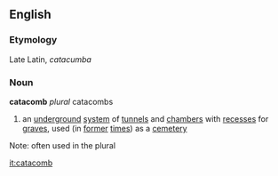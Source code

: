 ==English==
===Etymology===
Late Latin, ''catacumba''
===Noun===
'''catacomb''' ''plural'' catacombs
# an [[underground]] [[system]] of [[tunnel]]s and [[chamber]]s with [[recess]]es for [[grave]]s, used (in [[former]] [[times]]) as a [[cemetery]]

Note: often used in the plural

[[it:catacomb]]